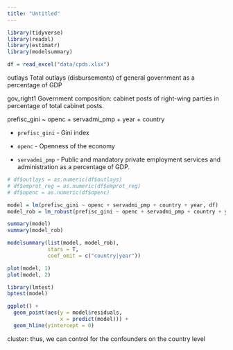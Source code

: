 ```yaml
---
title: "Untitled"
---
```


```r
library(tidyverse)
library(readxl)
library(estimatr)
library(modelsummary)

df = read_excel("data/cpds.xlsx")
```

outlays Total outlays (disbursements) of general government as a percentage of GDP

gov_right1 Government composition: cabinet posts of right-wing parties in percentage of total cabinet
posts. 

prefisc_gini ~ openc + servadmi_pmp + year + country

-   `prefisc_gini` - Gini index

-   `openc` - Openness of the economy

-   `servadmi_pmp` - Public and mandatory private employment services and administration as a percentage of GDP.



```r
# df$outlays = as.numeric(df$outlays)
# df$emprot_reg = as.numeric(df$emprot_reg)
# df$openc = as.numeric(df$openc)

model = lm(prefisc_gini ~ openc + servadmi_pmp + country + year, df)
model_rob = lm_robust(prefisc_gini ~ openc + servadmi_pmp + country + year, df, se_type = "HC2")

summary(model)
summary(model_rob) 

modelsummary(list(model, model_rob), 
             stars = T,
             coef_omit = c("country|year"))
```


```r
plot(model, 1)
plot(model, 2)

library(lmtest)
bptest(model)
```


```r
ggplot() +
  geom_point(aes(y = model$residuals,
                 x = predict(model))) +
  geom_hline(yintercept = 0)

```


cluster: thus, we can control for the confounders on the country level